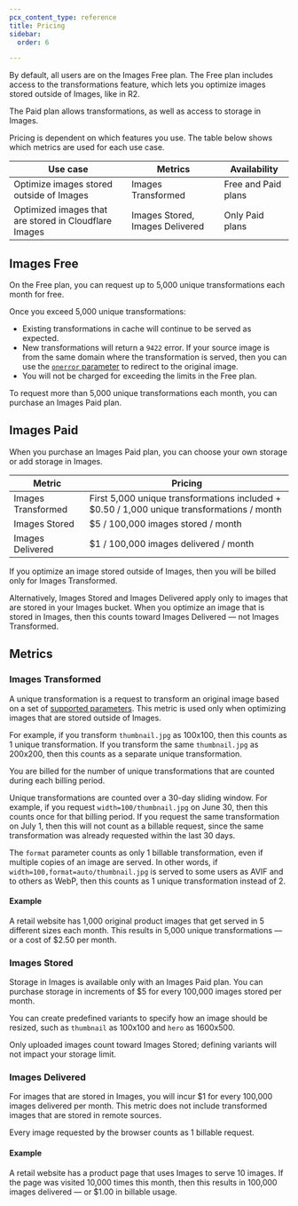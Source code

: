 ```yaml
---
pcx_content_type: reference
title: Pricing
sidebar:
  order: 6

---
```


By default, all users are on the Images Free plan. The Free plan includes access to the transformations feature, which lets you optimize images stored outside of Images, like in R2. 

The Paid plan allows transformations, as well as access to storage in Images.

Pricing is dependent on which features you use. The table below shows which metrics are used for each use case.

| Use case | Metrics | Availability |
|----------|---------|--------------|
| Optimize images stored outside of Images | Images Transformed | Free and Paid plans |
| Optimized images that are stored in Cloudflare Images | Images Stored, Images Delivered | Only Paid plans |

## Images Free

On the Free plan, you can request up to 5,000 unique transformations each month for free.

Once you exceed 5,000 unique transformations:

- Existing transformations in cache will continue to be served as expected.
- New transformations will return a `9422` error. If your source image is from the same domain where the transformation is served, then you can use the [`onerror` parameter](/images/transform-images/transform-via-url/#onerror) to redirect to the original image.
- You will not be charged for exceeding the limits in the Free plan.

To request more than 5,000 unique transformations each month, you can purchase an Images Paid plan.

## Images Paid 

When you purchase an Images Paid plan, you can choose your own storage or add storage in Images.

| Metric | Pricing |
|--------|---------|
| Images Transformed | First 5,000 unique transformations included + $0.50 / 1,000 unique transformations / month |
| Images Stored | $5 / 100,000 images stored / month |
| Images Delivered | $1 / 100,000 images delivered / month |

If you optimize an image stored outside of Images, then you will be billed only for Images Transformed.

Alternatively, Images Stored and Images Delivered apply only to images that are stored in your Images bucket. When you optimize an image that is stored in Images, then this counts toward Images Delivered — not Images Transformed.

## Metrics

### Images Transformed

A unique transformation is a request to transform an original image based on a set of [supported parameters](/images/transform-images/transform-via-url/#options). This metric is used only when optimizing images that are stored outside of Images.

For example, if you transform `thumbnail.jpg` as 100x100, then this counts as 1 unique transformation. If you transform the same `thumbnail.jpg` as 200x200, then this counts as a separate unique transformation.

You are billed for the number of unique transformations that are counted during each billing period.

Unique transformations are counted over a 30-day sliding window. For example, if you request `width=100/thumbnail.jpg` on June 30, then this counts once for that billing period. If you request the same transformation on July 1, then this will not count as a billable request, since the same transformation was already requested within the last 30 days.

The `format` parameter counts as only 1 billable transformation, even if multiple copies of an image are served. In other words, if `width=100,format=auto/thumbnail.jpg` is served to some users as AVIF and to others as WebP, then this counts as 1 unique transformation instead of 2.

#### Example

A retail website has 1,000 original product images that get served in 5 different sizes each month. This results in 5,000 unique transformations — or a cost of $2.50 per month.

### Images Stored 

Storage in Images is available only with an Images Paid plan. You can purchase storage in increments of $5 for every 100,000 images stored per month.

You can create predefined variants to specify how an image should be resized, such as `thumbnail` as 100x100 and `hero` as 1600x500.

Only uploaded images count toward Images Stored; defining variants will not impact your storage limit.

### Images Delivered 

For images that are stored in Images, you will incur $1 for every 100,000 images delivered per month. This metric does not include transformed images that are stored in remote sources.

Every image requested by the browser counts as 1 billable request.

#### Example

A retail website has a product page that uses Images to serve 10 images. If the page was visited 10,000 times this month, then this results in 100,000 images delivered — or $1.00 in billable usage.
